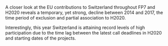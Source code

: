 A closer look at the EU contributions to Switzerland throughout FP7 and H2020 reveals a temporary, yet strong, decline between 2014 and 2017, the time period of exclusion and partial association to H2020. 

Interestingly, this year Switzerland is attaining record levels of high participation due to the time lag between the latest call deadlines in H2020 and starting dates of the projects.
